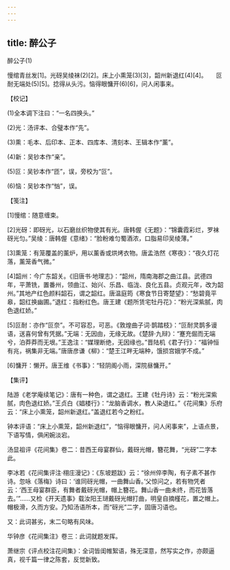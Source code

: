 ```yaml
---
---
---
```

title: 醉公子
---



醉公子(1)


慢绾青丝发[1]。光砑吴绫袜(2)[2]。床上小熏笼(3)[3]，韶州新退红(4)[4]。　　叵耐无端处(5)[5]。捻得从头污。恼得眼慵开(6)[6]，问人闲事来。





【校记】


(1)全本调下注曰：“一名四换头。”

(2)光：汤评本、合璧本作“先”。

(3)熏：毛本、后印本、正本、四库本、清刻本、王辑本作“薰”。

(4)新：吴钞本作“亲”。

(5)叵：吴钞本作“匝”，误，旁校为“叵”。

(6)恼：吴钞本作“忷”，误。





【笺注】


[1]慢绾：随意缠束。

[2]光砑：即砑光，以石磨丝织物使其有光。唐韩偓《无题》：“锦囊霞彩烂，罗袜砑光匀。”吴绫：唐韩偓《意绪》：“脸粉难匀蜀酒浓，口脂易印吴绫薄。”

[3]熏笼：有笼覆盖的薰炉，用以薰香或烘烤衣物。唐孟浩然《寒夜》：“夜久灯花落，薰笼香气微。”

[4]韶州：今广东韶关。《旧唐书·地理志》：“韶州，隋南海郡之曲江县。武德四年，平萧铣，置番州，领曲江、始兴、乐昌、临泷、良化五县。贞观元年，改为韶州。”其地产红色颜料韶石，谓之韶红。唐温庭筠《寒食节日寄楚望》：“愁碧竟平皋，韶红换幽圃。”退红：指粉红色。唐王建《题所赁宅牡丹花》：“粉光深紫腻，肉色退红娇。”

[5]叵耐：亦作“叵奈”。不可容忍，可恶。《敦煌曲子词·鹊踏枝》：“叵耐灵鹊多谩语，送喜何曾有凭据。”无端：无因由，无缘无故。《楚辞·九辩》：“蹇充倔而无端兮，泊莽莽而无垠。”王逸注：“媒理断绝，无因缘也。”晋陆机《君子行》：“福钟恒有兆，祸集非无端。”唐唐彦谦《柳》：“楚王江畔无端种，饿损宫娥学不成。”

[6]慵开：懒开。唐王维《书事》：“轻阴阁小雨，深院昼慵开。”





【集评】


陆游《老学庵续笔记》：唐有一种色，谓之退红。王建《牡丹诗》云：“粉光深紫腻，肉色退红娇。”王贞白《娼楼行》：“龙脑香调水，教人染退红。”《花间集》乐府云：“床上小熏笼，韶州新退红。”盖退红若今之粉红。

钟本评语：“床上小熏笼，韶州新退红”，“恼得眼慵开，问人闲事来”，上语点景，下语写情，俱闲婉淡宕。

汤显祖评《花间集》卷二：昔西王母宴群仙，戴砑光帽，簪花舞，“光砑”二字本此。

李冰若《花间集评注·栩庄漫记》：《东坡题跋》云：“徐州倅李陶，有子素不甚作诗。忽咏《落梅》诗曰：‘谁同砑光帽，一曲舞山香。’父惊问之，若有物凭者云：‘西王母宴群臣，有舞者戴砑光帽，帽上簪花。舞山香一曲未终，而花皆落去。’”……又检《开天遗事》载汝阳王琎戴砑光帽打曲，明皇自摘槿花，置之帽上。帽极滑，久而方安。乃知汤语所本，而“砑光”二字，固唐习语也。

又：此词甚劣，末二句略有风味。

华钟彦《花间集注》卷三：此词就题发挥。

萧继宗《评点校注花间集》：全词皆闺帷絮语，殊无深意，然写实之作，亦颇逼真，视千篇一律之陈套，反觉新致。